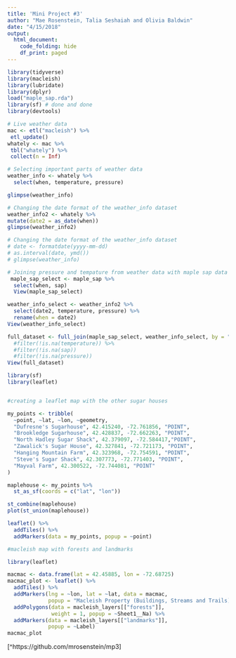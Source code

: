 ```yaml
---
title: 'Mini Project #3'
author: "Mae Rosenstein, Talia Seshaiah and Olivia Baldwin"
date: "4/15/2018"
output: 
  html_document: 
    code_folding: hide
    df_print: paged
---
```

```r
library(tidyverse)
library(macleish)
library(lubridate)
library(dplyr)
load("maple_sap.rda")
library(sf) # done and done
library(devtools)
```

```r
# Live weather data 
mac <- etl("macleish") %>%
 etl_update()
whately <- mac %>%
 tbl("whately") %>%
 collect(n = Inf)

```


```r
# Selecting important parts of weather data
weather_info <- whately %>%
  select(when, temperature, pressure)

glimpse(weather_info)

# Changing the date format of the weather_info dataset 
weather_info2 <- whately %>%
mutate(date2 = as_date(when)) 
glimpse(weather_info2)
```

```r
# Changing the date format of the weather_info dataset 
# date <- formatdate(yyyy-mm-dd)
# as.interval(date, ymd())
# glimpse(weather_info)

# Joining pressure and tempature from weather data with maple sap data
 maple_sap_select <- maple_sap %>% 
  select(when, sap) 
  View(maple_sap_select)

weather_info_select <- weather_info2 %>%
  select(date2, temperature, pressure) %>%
  rename(when = date2) 
View(weather_info_select)

full_dataset <- full_join(maple_sap_select, weather_info_select, by = "when", copy = TRUE) # %>%
  #filter(!is.na(temperature)) %>%
  #filter(!is.na(sap))
  #filter(!is.na(pressure))
View(full_dataset)

```

```r
library(sf)
library(leaflet)


#creating a leaflet map with the other sugar houses

my_points <- tribble(
  ~point, ~lat, ~lon, ~geometry,
  "Dufresne's Sugarhouse", 42.415240, -72.761856, "POINT",
  "Brookledge Sugarhouse", 42.428837, -72.662263, "POINT",
  "North Hadley Sugar Shack", 42.379097, -72.584417,"POINT",
  "Zawalick's Sugar House", 42.327841, -72.721173, "POINT", 
  "Hanging Mountain Farm", 42.323968, -72.754591, "POINT", 
  "Steve's Sugar Shack", 42.307773, -72.771403, "POINT",
  "Mayval Farm", 42.300522, -72.744081, "POINT"
)

maplehouse <- my_points %>%
  st_as_sf(coords = c("lat", "lon"))

st_combine(maplehouse)
plot(st_union(maplehouse))

leaflet() %>%
  addTiles() %>%
  addMarkers(data = my_points, popup = ~point)


```

















```r
#macleish map with forests and landmarks

library(leaflet)

macmac <- data.frame(lat = 42.45885, lon = -72.68725)
macmac_plot <- leaflet() %>%
  addTiles() %>%
  addMarkers(lng = ~lon, lat = ~lat, data = macmac,
             popup = "Macleish Property (Buildings, Streams and Trails)") %>%
  addPolygons(data = macleish_layers[["forests"]],
              weight = 1, popup = ~Sheet1__Na) %>%
  addMarkers(data = macleish_layers[["landmarks"]],
             popup = ~Label)
macmac_plot

```

[^1]: GitHub repository

[^https://github.com/mrosenstein/mp3]







